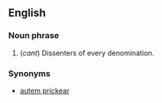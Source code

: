 ==English==
===Noun phrase===
# {{idiom}} {{vulgar}} (''cant'') Dissenters of every denomination.

===Synonyms===
* [[autem prickear]]